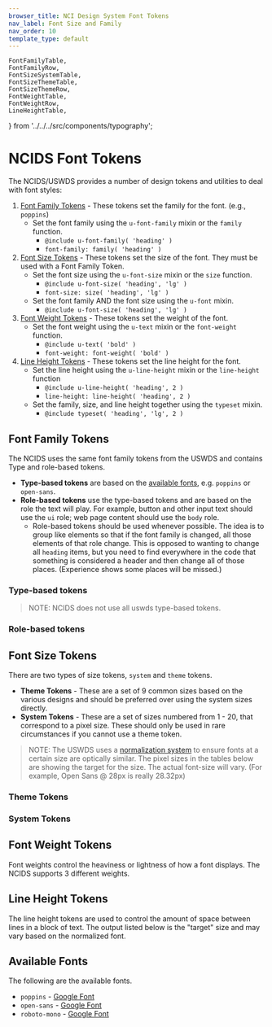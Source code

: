 ```yaml
---
browser_title: NCI Design System Font Tokens
nav_label: Font Size and Family
nav_order: 10
template_type: default
---
```


	FontFamilyTable,
	FontFamilyRow,
	FontSizeSystemTable,
	FontSizeThemeTable,
	FontSizeThemeRow,
	FontWeightTable,
	FontWeightRow,
	LineHeightTable,
} from '../../../src/components/typography';

# NCIDS Font Tokens

The NCIDS/USWDS provides a number of design tokens and utilities to deal with font styles:

1. [Font Family Tokens](#font-family-tokens) - These tokens set the family for the font. (e.g., `poppins`)
   - Set the font family using the `u-font-family` mixin or the `family` function.
     - `@include u-font-family( 'heading' )`
     - `font-family: family( 'heading' )`
2. [Font Size Tokens](#font-size-tokens) - These tokens set the size of the font. They must be used with a Font Family Token.
   - Set the font size using the `u-font-size` mixin or the `size` function.
     - `@include u-font-size( 'heading', 'lg' )`
     - `font-size: size( 'heading', 'lg' )`
   - Set the font family AND the font size using the `u-font` mixin.
     - `@include u-font-size( 'heading', 'lg' )`
3. [Font Weight Tokens](#font-weight-tokens) - These tokens set the weight of the font.
   - Set the font weight using the `u-text` mixin or the `font-weight` function.
     - `@include u-text( 'bold' )`
     - `font-weight: font-weight( 'bold' )`
4. [Line Height Tokens](#line-height-tokens) - These tokens set the line height for the font.
   - Set the line height using the `u-line-height` mixin or the `line-height` function
     - `@include u-line-height( 'heading', 2 )`
     - `line-height: line-height( 'heading', 2 )`
   - Set the family, size, and line height together using the `typeset` mixin.
     - `@include typeset( 'heading', 'lg', 2 )`

## Font Family Tokens

The NCIDS uses the same font family tokens from the USWDS and contains Type and role-based tokens.

- **Type-based tokens** are based on the [available fonts](#available-fonts), e.g. `poppins` or `open-sans`.
- **Role-based tokens** use the type-based tokens and are based on the role the text will play. For example, button and other input text should use the `ui` role; web page content should use the `body` role.
  - Role-based tokens should be used whenever possible. The idea is to group like elements so that if the font family is changed, all those elements of that role change. This is opposed to wanting to change all `heading` items, but you need to find everywhere in the code that something is considered a header and then change all of those places. (Experience shows some places will be missed.)

### Type-based tokens

> NOTE: NCIDS does not use all uswds type-based tokens.

<FontFamilyTable>
	<FontFamilyRow
		token="mono"
		setting="roboto-mono"
		variable="theme-font-type-mono"
	/>
	<FontFamilyRow
		token="sans"
		setting="open-sans"
		variable="theme-font-type-sans"
	/>
	<FontFamilyRow
		token="serif"
		setting="poppins"
		variable="theme-font-type-serif"
	/>
</FontFamilyTable>

### Role-based tokens

<FontFamilyTable>
	<FontFamilyRow token="alt" setting="serif" variable="theme-font-role-alt" />
	<FontFamilyRow token="body" setting="sans" variable="theme-font-role-body" />
	<FontFamilyRow token="code" setting="mono" variable="theme-font-role-mono" />
	<FontFamilyRow
		token="heading"
		setting="serif"
		variable="theme-font-role-heading"
	/>
	<FontFamilyRow token="ui" setting="sans" variable="theme-font-role-ui" />
</FontFamilyTable>

## Font Size Tokens

There are two types of size tokens, `system` and `theme` tokens.

- **Theme Tokens** - These are a set of 9 common sizes based on the various designs and should be preferred over using the system sizes directly.
- **System Tokens** - These are a set of sizes numbered from 1 - 20, that correspond to a pixel size. These should only be used in rare circumstances if you cannot use a theme token.

> NOTE: The USWDS uses a [normalization system](https://designsystem.digital.gov/design-tokens/typesetting/overview/) to ensure fonts at a certain size are optically similar. The pixel sizes in the tables below are showing the target for the size. The actual font-size will vary. (For example, Open Sans @ 28px is really 28.32px)

### Theme Tokens

<FontSizeThemeTable>
	<FontSizeThemeRow token="3xs" size="2" variable="theme-type-scale-3xs" />
	<FontSizeThemeRow token="2xs" size="3" variable="theme-type-scale-2xs" />
	<FontSizeThemeRow token="xs" size="5" variable="theme-type-scale-xs" />
	<FontSizeThemeRow token="sm" size="7" variable="theme-type-scale-sm" />
	<FontSizeThemeRow token="md" size="8" variable="theme-type-scale-md" />
	<FontSizeThemeRow token="lg" size="9" variable="theme-type-scale-lg" />
	<FontSizeThemeRow token="xl" size="10" variable="theme-type-scale-xl" />
	<FontSizeThemeRow token="2xl" size="11" variable="theme-type-scale-2xl" />
	<FontSizeThemeRow token="3xl" size="12" variable="theme-type-scale-3xl" />
</FontSizeThemeTable>

### System Tokens

<FontSizeSystemTable />

## Font Weight Tokens

Font weights control the heaviness or lightness of how a font displays. The NCIDS supports 3 different weights.

<FontWeightTable>
	<FontWeightRow
		token="light"
		weight="300"
		variable="theme-font-weight-light"
	/>
	<FontWeightRow
		token="normal"
		weight="400"
		variable="theme-font-weight-normal"
	/>
	<FontWeightRow token="bold" weight="600" variable="theme-font-weight-bold" />
</FontWeightTable>

## Line Height Tokens

The line height tokens are used to control the amount of space between lines in a block of text. The output listed below is the "target" size and may vary based on the normalized font.

<LineHeightTable />

## Available Fonts

The following are the available fonts.

- `poppins` - [Google Font](https://fonts.google.com/specimen/Poppins)
- `open-sans` - [Google Font](https://fonts.google.com/specimen/Open+Sans)
- `roboto-mono` - [Google Font](https://fonts.google.com/specimen/Roboto+Mono)
